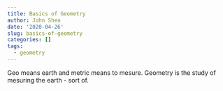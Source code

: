 ```yaml
---
title: Basics of Geometry
author: John Shea
date: '2020-04-26'
slug: basics-of-geometry
categories: []
tags:
  - geometry
---
```


Geo means earth and metric means to mesure. Geometry is the study of mesuring
the earth - sort of.

